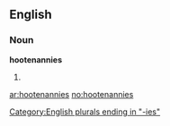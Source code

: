 ==English==

===Noun===
'''hootenannies'''

# {{plural of|[[hootenanny]]}}

[[Category:English plurals ending in "-ies"]]

[[ar:hootenannies]]
[[no:hootenannies]]